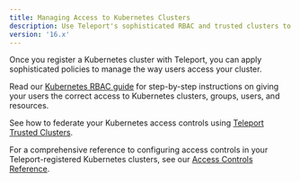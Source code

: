 ```yaml
---
title: Managing Access to Kubernetes Clusters
description: Use Teleport's sophisticated RBAC and trusted clusters to ensure that your teams have the correct access to your Kubernetes clusters.
version: '16.x'
---
```


Once you register a Kubernetes cluster with Teleport, you can apply
sophisticated policies to manage the way users access your cluster.

Read our [Kubernetes RBAC guide](/ver/16.x/kubernetes-access/manage-access/rbac) for step-by-step
instructions on giving your users the correct access to Kubernetes clusters,
groups, users, and resources.

See how to federate your Kubernetes access controls using [Teleport Trusted
Clusters](/ver/16.x/kubernetes-access/manage-access/federation).

For a comprehensive reference to configuring access controls in your
Teleport-registered Kubernetes clusters, see our [Access Controls
Reference](/ver/16.x/kubernetes-access/controls).

